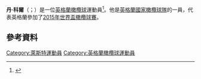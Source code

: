 {{Orphan|time=2016-12-22T13:23:28+00:00}}

'''丹·科爾'''（{{lang-en|Dan Cole}}；{{bd|1987年|5月9日}}）是一位[[英格蘭|英格蘭]][[橄欖球|橄欖球]]運動員<ref name="Meyer">{{cite news |url=http://www.rbs6nations.com/en/21618.php |publisher=RBS 6 Nations |accessdate=26 December 2012 |date=26 December 2012 |title=Cole hailed as one of best in the world. |deadurl=yes |archiveurl=https://archive.is/20130216165320/http://www.rbs6nations.com/en/21618.php |archivedate=2013年2月16日 }}</ref>。他是[[英格蘭國家橄欖球隊|英格蘭國家橄欖球隊]]的一員，代表英格蘭參加了[[2015年世界盃橄欖球賽|2015年世界盃橄欖球賽]]。
==參考資料==
{{Reflist}}

{{DEFAULTSORT:Cole, Dan}}
[[Category:萊斯特運動員|Category:萊斯特運動員]]
[[Category:英格蘭橄欖球運動員|Category:英格蘭橄欖球運動員]]